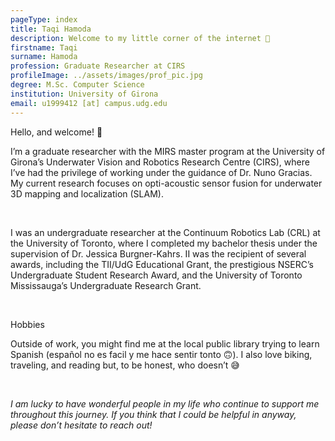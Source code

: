```yaml
---
pageType: index
title: Taqi Hamoda
description: Welcome to my little corner of the internet 🌱
firstname: Taqi
surname: Hamoda
profession: Graduate Researcher at CIRS
profileImage: ../assets/images/prof_pic.jpg
degree: M.Sc. Computer Science
institution: University of Girona
email: u1999412 [at] campus.udg.edu
---
```


<Text as='h2' fontSize='3xl'>Hello, and welcome! 👋</Text>

<Text>I’m a graduate researcher with the <Link color='teal.500' href='https://www.udg.edu/en/masters-en-tecnologia/mirs'>MIRS master program</Link> at the University of Girona’s <Link color='teal.500' href='https://cirs.udg.edu/'>Underwater Vision and Robotics Research Centre (CIRS)</Link>, where I’ve had the privilege of working under the guidance of <Link color='teal.500' href='https://www.udg.edu/es/directori/pagina-personal?ID=53770'>Dr. Nuno Gracias</Link>. My current research focuses on opti-acoustic sensor fusion for underwater 3D mapping and localization (SLAM).</Text>

<br/>

<Text>I was an undergraduate researcher at the <Link color='teal.500' href='https://crl.utm.utoronto.ca/'>Continuum Robotics Lab (CRL)</Link> at the University of Toronto, where I completed my bachelor thesis under the supervision of <Link color='teal.500' href='https://www.cs.toronto.edu/~jbk/'>Dr. Jessica Burgner-Kahrs</Link>. II was the recipient of several awards, including the <Link color='teal.500' href='https://www.udg.edu/en/estudia/beques-i-ajuts/ajuts-de-master'>TII/UdG Educational Grant</Link>, the prestigious <Link color='teal.500' href='https://www.nserc-crsng.gc.ca/students-etudiants/ug-pc/usra-brpc_eng.asp'>NSERC’s Undergraduate Student Research Award</Link>, and the <Link color='teal.500' href='https://www.utm.utoronto.ca/dean/awards-grants/undergraduate-awards-grants/utm-undergraduate-research-grants'>University of Toronto Mississauga’s Undergraduate Research Grant</Link>.</Text>

<br/>

<Text as='h3' fontSize='2xl'>Hobbies</Text>

Outside of work, you might find me at the local public library trying to learn Spanish (español no es facil y me hace sentir tonto 🙃). I also love biking, traveling, and reading but, to be honest, who doesn’t 😅

<br/>

*I am lucky to have wonderful people in my life who continue to support me throughout this journey. If you think that I could be helpful in anyway, please don’t hesitate to reach out!*

